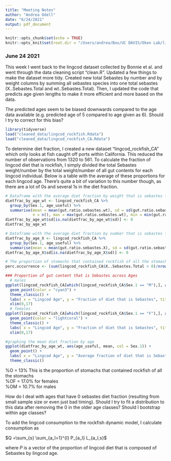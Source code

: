 ```yaml
---
title: "Meeting Notes"
author: "Andrea Odell"
date: "6/24/2021"
output: pdf_document
---
```


```r
knitr::opts_chunk$set(echo = TRUE)
knitr::opts_knit$set(root.dir = "/Users/andrea/Box/UC DAVIS/Oken Lab/lingcod-rockfish")
```

### June 24 2021

This week I went back to the lingcod dataset collected by Bonnie et al. and went through the data cleaning script "clean.R". Updated a few things to make the dataset more tidy. Created new total Sebastes by number and by weight columns by summing all sebastes species into one total sebastes (X..Sebastes.Total and wt..Sebastes.Total). Then, I updated the code that predicts age given lengths to make it more efficient and more based on the data. 

The predicted ages seem to be biased downwards compared to the age data available (e.g. predicted age of 5 compared to age given as 6). Should I try to correct for this bias? 

```r
library(tidyverse)
load("cleaned_data/lingcod_rockfish.Rdata")
load("cleaned_data/lingcod_rockfish_CA.Rdata")
```

To determine diet fraction, I created a new dataset "lingcod_rockfish_CA" which only looks at fish caught off ports within California. This reduced the number of observations from 1320 to 561. To calculate the fraction of lingcod diet that is rockfish, I simply divided the total Sebastes weight/number by the total weight/number of all gut contents for each lingcod individual. Below is a table with the average of these proportions for each lingcod age. There's quite a bit of variation to this number though, as there are a lot of 0s and several 1s in the diet fraction. 

```r
# Dataframe with the average diet fraction by weight that is sebastes for each age and sex 
dietfrac_by_age_wt <- lingcod_rockfish_CA %>% 
  group_by(Sex.1, age_useful) %>% 
  summarise(mean = mean(gut.ratio.sebastes.wt), sd = sd(gut.ratio.sebastes.wt), 
            n = n(), max = max(gut.ratio.sebastes.wt), min = min(gut.ratio.sebastes.wt))
dietfrac_by_age_wt$sd[is.na(dietfrac_by_age_wt$sd)] <- 0
dietfrac_by_age_wt

# Dataframe with the average diet fraction by number that is sebastes for each age and sex 
dietfrac_by_age_X <- lingcod_rockfish_CA %>% 
  group_by(Sex.1, age_useful) %>% 
  summarise(mean = mean(gut.ratio.sebastes.X), sd = sd(gut.ratio.sebastes.X), n = n())
dietfrac_by_age_X$sd[is.na(dietfrac_by_age_X$sd)] <- 0

# The proportion of stomachs that contained rockfish of all the stomachs
perc.occurrence <- (sum(lingcod_rockfish_CA$X..Sebastes.Total > 0)/nrow(lingcod_rockfish_CA))*100

### Proportion of gut content that is Sebastes across Ages
  # males
ggplot(lingcod_rockfish_CA[which(lingcod_rockfish_CA$Sex.1 == "M"),], aes(age_useful, gut.ratio.sebastes.wt)) +
  geom_point(color = "cyan3") +
  theme_classic() +
  labs( x = "Lingcod Age", y = "Fraction of diet that is Sebastes", title = "Male") +
  xlim(0,17)
  # females
ggplot(lingcod_rockfish_CA[which(lingcod_rockfish_CA$Sex.1 == "F"),], aes(age_useful, gut.ratio.sebastes.wt)) +
  geom_point(color = "lightcoral") +
  theme_classic() +
  labs( x = "Lingcod Age", y = "Fraction of diet that is Sebastes", title = "Female") +
  xlim(0,17)

#graphing the mean diet fraction by age
ggplot(dietfrac_by_age_wt, aes(age_useful, mean, col = Sex.1)) +
  geom_point() +
  labs( x = "Lingcod Age", y = "Average fraction of diet that is Sebastes") +
  theme_classic()
```


%O = 13% This is the proportion of stomachs that contained rockfish of all the stomachs  
%OF = 17.0% for females  
%OM = 10.7% for males  

How do I deal with ages that have 0 sebastes diet fraction (resulting from small sample size or even just bad timing). Should I try to fit a distribution to this data after removing the 0 in the older age classes? Should I bootstrap within age classes?

To add the lingcod consumption to the rockfish dynamic model, I calculate consumption as 

$Q =\sum_{s} \sum_{a_l=1}^{l} P_{a_l} L_{a_l,s}$ 

where $P$ is a vector of the proportion of lingcod diet that is composed of Sebastes by lingcod age.


